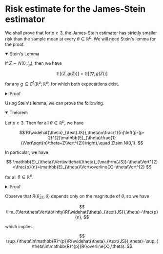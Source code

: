 
# Risk estimate for the James-Stein estimator

We shall prove that for $p \geq 3$, the James-Stein estimator has strictly smaller risk than the sample mean at every $\theta \in \mathbb{R}^p$. We will need Stein's lemma for the proof.

<details open>
<summary>Stein's Lemma</summary>

If $Z \sim N(0, I_p)$, then we have 

$$
\mathbb{E} [\langle Z, g(Z) \rangle] = \mathbb{E} [\langle \nabla, g(Z) \rangle]
$$

for any $g \in C^1(\mathbb{R}^p ; \mathbb{R}^p)$ for which both expectations exist.
</details>

<details>
<summary>Proof</summary>

We will start with the $p=1$ case. Let $\phi(x)=\frac{1}{\sqrt{2\pi}}e^{-x^{2}/2}$. Then $\phi'(x)=-x\phi(x)$, so 

$$
\mathbb{E}[Zg(Z)]=\int xg(x)\phi(x)\,dx=-\int\phi'(x)g(x)\,dx=\int\phi(x)g'(x)\,dx=\mathbb{E}[g'(Z)]
$$

where the second last equality follows from integration by parts. Now suppose that $p > 1$. Then we can write $Z = (Z_1, \ldots, Z_p)$ where $Z_1,\ldots,Z_p$ each follows a standard normal distribution. Then

$$
\begin{aligned}
\mathbb{E}[\langle Z,g(Z)\rangle] &=\sum_{i=1}^{p}\mathbb{E}[Z_{i}g_{i}(Z_{1},\ldots,Z_{p})] \\
	&=\sum_{i=1}^{p}\mathbb{E}[\mathbb{E}[Z_{i}g_{i}(Z_{1},\ldots,Z_{p})|Z_{1},\ldots,Z_{i-1},Z_{i+1},\ldots,Z_{p}]] \\
	&=\sum_{i=1}^{p}\mathbb{E}[\mathbb{E}[\partial_{i}g_{i}(Z_{1},\ldots,Z_{p})|Z_{1},\ldots,Z_{i-1},Z_{i+1},\ldots,Z_{p}]] \\
	&=\sum_{i=1}^{p}\mathbb{E}[\partial_{i}g_{i}(Z_{1},\ldots,Z_{p})] \\
	&=\mathbb{E}[\langle\nabla,g(Z)\rangle],
\end{aligned}
$$

where the third equality follows from the $p=1$ case.

</details>

Using Stein's lemma, we can prove the following. 

<details open>
<summary>Theorem</summary>

Let $p \geq 3$. Then for all $\theta \in \mathbb{R}^p$, we have

$$
R(\widehat{\theta}_{\text{JS}},\theta)=\frac{1}{n}\left(p-(p-2)^{2}\mathbb{E}_{\theta}\frac{1}{\Vert\sqrt{n}\theta+Z\Vert^{2}}\right),\quad Z\sim N(0,1).
$$

In particular, we have

$$
\mathbb{E}_{\theta}\Vert\widehat{\theta}_{\mathrm{JS}}-\theta\Vert^{2} <\frac{p}{n}=\mathbb{E}_{\theta}\Vert\overline{X}-\theta\Vert^{2}
$$

for all $\theta\in\mathbb{R}^{p}$.

</details>

<details>
<summary>Proof</summary>


Let us write $\overline{X}=\frac{1}{\sqrt{n}}(\mu+Z)$ where $Z\sim N(0,I_{p})$ and $\mu=\sqrt{n}\theta$. We have

$$
\begin{aligned}
\mathbb{E}_{\theta}\Vert\widehat{\theta}_{\mathrm{JS}}-\theta\Vert^{2} &=\mathbb{E}_{\theta}\left\Vert \left(1-\frac{p-2}{n\Vert\overline{X}\Vert^{2}}\right)\overline{X}-\theta\right\Vert ^{2} \\
	&=\mathbb{E}_{\theta}\left\Vert \overline{X}-\theta-\frac{p-2}{n\Vert\overline{X}\Vert^{2}}\overline{X}\right\Vert ^{2} \\
	&=\mathbb{E}_{\theta}\left\Vert \frac{1}{\sqrt{n}}Z-\frac{p-2}{\Vert\mu+Z\Vert^{2}}\frac{1}{\sqrt{n}}(\mu+Z)\right\Vert ^{2} \\
	&=\frac{1}{n}\mathbb{E}_{\theta}\left\Vert Z-\frac{p-2}{\Vert\mu+Z\Vert^{2}}(\mu+Z)\right\Vert ^{2} \\
	&=\frac{1}{n}\left(\mathbb{E}_{\theta}\Vert Z\Vert^{2}+\mathbb{E}_{\theta}\frac{(p-2)^{2}}{\Vert\mu+Z\Vert^{2}}-2(p-2)\mathbb{E}_{\theta}\left\langle Z,\frac{\mu+Z}{\Vert\mu+Z\Vert^{2}}\right\rangle \right).
\end{aligned}
$$

We have 

$$
\mathbb{E}_{\theta}\left\langle Z,\frac{\mu+Z}{\Vert\mu+Z\Vert^{2}}\right\rangle =\mathbb{E}_{\theta}\langle Z,g(Z)\rangle,
$$

where $g_{j}(z)=\frac{\mu_{j}+z_{j}}{\Vert\mu+z\Vert^{2}}$. Computing the derivative gives

$$
\frac{\partial}{\partial z_{j}}g_{j}(z)=\frac{\Vert\mu+z\Vert^{2}-2(\mu_{j}+z_{j})^{2}}{\Vert\mu+z\Vert^{4}},
$$

so by Stein's lemma we have

$$
\begin{aligned}
\mathbb{E}_{\theta}\left\langle Z,\frac{\mu+Z}{\Vert\mu+Z\Vert^{2}}\right\rangle  &=\sum_{j=1}^{p}\mathbb{E}_{\theta}\frac{\partial}{\partial z_{j}}g_{j}(Z) \\
	&=\sum_{j=1}^{p}\mathbb{E}_{\theta}\frac{\Vert\mu+Z\Vert^{2}-2(\mu_{j}+Z_{j})^{2}}{\Vert\mu+Z\Vert^{4}} \\
	&=\mathbb{E}_{\theta}\frac{(p-2)\Vert\mu+Z\Vert^{2}}{\Vert\mu+Z\Vert^{4}} \\
	&=\mathbb{E}_{\theta}\frac{p-2}{\Vert\mu+Z\Vert^{2}}.
\end{aligned}
$$

Then 

$$
\begin{aligned}
\mathbb{E}_{\theta}\Vert\widehat{\theta}_{\mathrm{JS}}-\theta\Vert^{2} &= \frac{1}{n}\left(\mathbb{E}_{\theta}\Vert Z\Vert^{2}+\mathbb{E}_{\theta}\frac{(p-2)^{2}}{\Vert\mu+Z\Vert^{2}}-2(p-2)\mathbb{E}_{\theta}\left\langle Z,\frac{\mu+Z}{\Vert\mu+Z\Vert^{2}}\right\rangle \right). \\
	&=\frac{1}{n}\left(p-(p-2)^{2}\mathbb{E}_{\theta}\frac{1}{\Vert\mu+Z\Vert^{2}}\right) \\
	&<\frac{p}{n}.
\end{aligned}
$$

</details>


<Callout type="info">

Observe that $R(\widehat{\theta} _ {\text{JS}},\theta)$ depends only on the magnitude of $\theta$, so we have 

$$
\lim_{\Vert\theta\Vert\to\infty}R(\widehat{\theta}_{\text{JS}},\theta)=\frac{p}{n},
$$

which implies

$$
\sup_{\theta\in\mathbb{R}^{p}}R(\widehat{\theta}_{\text{JS}},\theta)=\sup_{\theta\in\mathbb{R}^{p}}R(\overline{X},\theta).
$$

</Callout>

